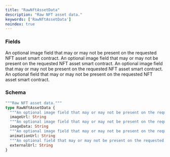 ```yaml
---
title: "RawNftAssetData"
description: "Raw NFT asset data."
keywords: ['RawNftAssetData']
noindex: true
---
```


### Fields

<ResponseField name="imageUrl" type="String">
  An optional image field that may or may not be present on the requested NFT asset smart contract.
</ResponseField>

<ResponseField name="imageData" type="String">
  An optional image field that may or may not be present on the requested NFT asset smart contract.
</ResponseField>

<ResponseField name="animationUrl" type="String">
  An optional image field that may or may not be present on the requested NFT asset smart contract.
</ResponseField>

<ResponseField name="externalUrl" type="String">
  An optional field that may or may not be present on the requested NFT asset smart contract.
</ResponseField>

### Schema


```graphql 
"""Raw NFT asset data."""
type RawNftAssetData {
  """An optional image field that may or may not be present on the requested NFT asset smart contract."""
  imageUrl: String
  """An optional image field that may or may not be present on the requested NFT asset smart contract."""
  imageData: String
  """An optional image field that may or may not be present on the requested NFT asset smart contract."""
  animationUrl: String
  """An optional field that may or may not be present on the requested NFT asset smart contract."""
  externalUrl: String
}
```
